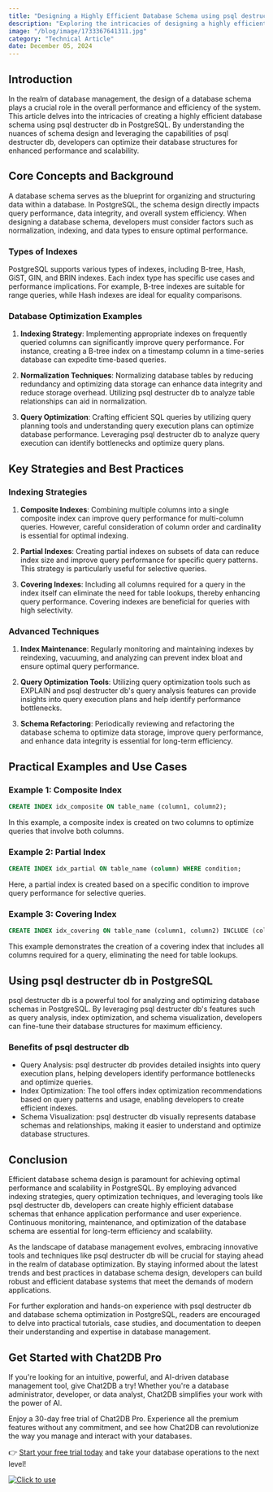 ```yaml
---
title: "Designing a Highly Efficient Database Schema using psql destructer db in PostgreSQL"
description: "Exploring the intricacies of designing a highly efficient database schema in PostgreSQL using psql destructer db."
image: "/blog/image/1733367641311.jpg"
category: "Technical Article"
date: December 05, 2024
---
```


## Introduction

In the realm of database management, the design of a database schema plays a crucial role in the overall performance and efficiency of the system. This article delves into the intricacies of creating a highly efficient database schema using psql destructer db in PostgreSQL. By understanding the nuances of schema design and leveraging the capabilities of psql destructer db, developers can optimize their database structures for enhanced performance and scalability.

## Core Concepts and Background

A database schema serves as the blueprint for organizing and structuring data within a database. In PostgreSQL, the schema design directly impacts query performance, data integrity, and overall system efficiency. When designing a database schema, developers must consider factors such as normalization, indexing, and data types to ensure optimal performance.

### Types of Indexes

PostgreSQL supports various types of indexes, including B-tree, Hash, GiST, GIN, and BRIN indexes. Each index type has specific use cases and performance implications. For example, B-tree indexes are suitable for range queries, while Hash indexes are ideal for equality comparisons.

### Database Optimization Examples

1. **Indexing Strategy**: Implementing appropriate indexes on frequently queried columns can significantly improve query performance. For instance, creating a B-tree index on a timestamp column in a time-series database can expedite time-based queries.

2. **Normalization Techniques**: Normalizing database tables by reducing redundancy and optimizing data storage can enhance data integrity and reduce storage overhead. Utilizing psql destructer db to analyze table relationships can aid in normalization.

3. **Query Optimization**: Crafting efficient SQL queries by utilizing query planning tools and understanding query execution plans can optimize database performance. Leveraging psql destructer db to analyze query execution can identify bottlenecks and optimize query plans.

## Key Strategies and Best Practices

### Indexing Strategies

1. **Composite Indexes**: Combining multiple columns into a single composite index can improve query performance for multi-column queries. However, careful consideration of column order and cardinality is essential for optimal indexing.

2. **Partial Indexes**: Creating partial indexes on subsets of data can reduce index size and improve query performance for specific query patterns. This strategy is particularly useful for selective queries.

3. **Covering Indexes**: Including all columns required for a query in the index itself can eliminate the need for table lookups, thereby enhancing query performance. Covering indexes are beneficial for queries with high selectivity.

### Advanced Techniques

1. **Index Maintenance**: Regularly monitoring and maintaining indexes by reindexing, vacuuming, and analyzing can prevent index bloat and ensure optimal query performance.

2. **Query Optimization Tools**: Utilizing query optimization tools such as EXPLAIN and psql destructer db's query analysis features can provide insights into query execution plans and help identify performance bottlenecks.

3. **Schema Refactoring**: Periodically reviewing and refactoring the database schema to optimize data storage, improve query performance, and enhance data integrity is essential for long-term efficiency.

## Practical Examples and Use Cases

### Example 1: Composite Index

```sql
CREATE INDEX idx_composite ON table_name (column1, column2);
```

In this example, a composite index is created on two columns to optimize queries that involve both columns.

### Example 2: Partial Index

```sql
CREATE INDEX idx_partial ON table_name (column) WHERE condition;
```

Here, a partial index is created based on a specific condition to improve query performance for selective queries.

### Example 3: Covering Index

```sql
CREATE INDEX idx_covering ON table_name (column1, column2) INCLUDE (column3, column4);
```

This example demonstrates the creation of a covering index that includes all columns required for a query, eliminating the need for table lookups.

## Using psql destructer db in PostgreSQL

psql destructer db is a powerful tool for analyzing and optimizing database schemas in PostgreSQL. By leveraging psql destructer db's features such as query analysis, index optimization, and schema visualization, developers can fine-tune their database structures for maximum efficiency.

### Benefits of psql destructer db

- Query Analysis: psql destructer db provides detailed insights into query execution plans, helping developers identify performance bottlenecks and optimize queries.
- Index Optimization: The tool offers index optimization recommendations based on query patterns and usage, enabling developers to create efficient indexes.
- Schema Visualization: psql destructer db visually represents database schemas and relationships, making it easier to understand and optimize database structures.

## Conclusion

Efficient database schema design is paramount for achieving optimal performance and scalability in PostgreSQL. By employing advanced indexing strategies, query optimization techniques, and leveraging tools like psql destructer db, developers can create highly efficient database schemas that enhance application performance and user experience. Continuous monitoring, maintenance, and optimization of the database schema are essential for long-term efficiency and scalability.

As the landscape of database management evolves, embracing innovative tools and techniques like psql destructer db will be crucial for staying ahead in the realm of database optimization. By staying informed about the latest trends and best practices in database schema design, developers can build robust and efficient database systems that meet the demands of modern applications.

For further exploration and hands-on experience with psql destructer db and database schema optimization in PostgreSQL, readers are encouraged to delve into practical tutorials, case studies, and documentation to deepen their understanding and expertise in database management.

## Get Started with Chat2DB Pro

If you're looking for an intuitive, powerful, and AI-driven database management tool, give Chat2DB a try! Whether you're a database administrator, developer, or data analyst, Chat2DB simplifies your work with the power of AI.

Enjoy a 30-day free trial of Chat2DB Pro. Experience all the premium features without any commitment, and see how Chat2DB can revolutionize the way you manage and interact with your databases.

👉 [Start your free trial today](https://chat2db.ai/pricing) and take your database operations to the next level!


[![Click to use](/image/blog/bg/chat2db.jpg)](https://chat2db.ai)

